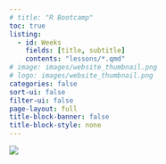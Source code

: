 ```yaml
---
# title: "R Bootcamp"
toc: true
listing: 
  - id: Weeks
    fields: [title, subtitle]
    contents: "lessons/*.qmd"
# image: images/website_thumbnail.png
# logo: images/website_thumbnail.png
categories: false
sort-ui: false
filter-ui: false
page-layout: full
title-block-banner: false
title-block-style: none
---
```


![](images/website_thumbnail.png){ style="display: block; margin: 0 auto" }

<br>

<!-- 

Title: 
- Freedom of Education
- Free Education
- Free Deep Introduction to Data Science 

Why this project?
- bootcamp was unorganized
- proof of concept for free education
- The teacher learns more than the student

Education
- proof of concept that educational resourced can be free
- GitHub allows free hosting of websites that are less than 1 GB. This size of everything needed for this website is 0.075 of a gigabite. 
- Minimal maintenance is required
- OpenStax textbook


- 6 main lessons 
- the goal that by the end students will be able to read in, wrangle, and visualize data
- each lesson follows a pattern: 1) Teaching 2) Example 3) Practice

Contents: 
- Lesson 1: Introduction to Data Science
- Lesson 2: Reading in Data
- Lesson 3 & 4: Wrangling Data 
- Lesson 5 & 6: Visualizing Data  




The Problem:
- Education is locked up behind money

The Solution: 
- Use quarto to create website with notes and exercise
- Use GitHub to host website

The Process: 
- 

 -->